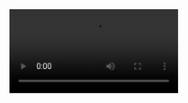 <Video src="000.mp4" start={0} end={5} />
<Browser url="/01" zoom={0.8} />
<Editor
  code="hello.md"
  lang="md"
  tab="demo/hello.md"
  tabs={["demo/hello.md", "pages/hello.js"]}
/>

---

<Video src="000.mp4" start={0} end={5} />
<Browser url="/01" zoom={0.8} />
<Editor
  code="01.js"
  lang="jsx"
  tab="pages/hello.js"
  tabs={["demo/hello.md", "pages/hello.js"]}
/>

---

<Video src="000.mp4" start={0} end={5} />
<Browser url="/02" zoom={0.8} />
<Editor
  code="02.js"
  lang="jsx"
  tab="pages/hello.js"
  tabs={["demo/hello.md", "pages/hello.js"]}
/>

---

<Video src="000.mp4" start={0} end={5} />
<Browser url="/03" zoom={0.8} />
<Editor
  code="03.js"
  focus="13:23"
  lang="jsx"
  tab="pages/hello.js"
  tabs={["demo/hello.md", "pages/hello.js"]}
/>

---

<Video src="000.mp4" start={0} end={5} />
<Browser url="/04" zoom={1} />
<Editor
  code="04.js"
  focus="14:20"
  lang="jsx"
  tab="pages/hello.js"
  tabs={["demo/hello.md", "pages/hello.js"]}
/>

---

<Video src="000.mp4" start={0} end={5} />
<Browser url="/05" zoom={1} />
<Editor
  code="05.js"
  focus="17:35"
  lang="jsx"
  tab="pages/hello.js"
  tabs={["demo/hello.md", "pages/hello.js"]}
/>

---

<Video src="000.mp4" start={0} end={5} />
<Browser url="/06" zoom={0.9} />
<Editor
  code="steps.mdx"
  focus="1:20"
  lang="md"
  tab="demo/steps.mdx"
  tabs={["demo/steps.mdx", "pages/steps.js"]}
/>

---

<Video src="000.mp4" start={0} end={5} />
<Browser url="/07" zoom={0.9}>
  <Action on={2} type="click" selector="button" />
  <Action on={3} type="click" selector="button" />
  <Action on={4} type="click" selector="button" />
</Browser>
<Editor
  code="07.js"
  focus="17:28"
  lang="jsx"
  tab="pages/steps.js"
  tabs={["demo/steps.mdx", "pages/steps.js"]}
/>

---

<Video src="000.mp4" start={0} end={5} />
<Browser url="/08" zoom={0.6}>
  <Action on={2} type="scroll" selector="#step-1" />
  <Action on={4} type="scroll" selector="#step-2" />
</Browser>
<Editor
  code="08.js"
  focus="18:32"
  lang="jsx"
  tab="pages/steps.js"
  tabs={["demo/steps.mdx", "pages/steps.js"]}
/>

---

<Video src="000.mp4" start={0} end={5} />
<Browser url="/09" zoom={0.6} />
<Editor
  code="steps.2.mdx"
  focus="3:9,17:23,30"
  focus="19:23,30:37,44"
  lang="md"
  tab="demo/steps.mdx"
  tabs={["demo/steps.mdx", "pages/steps.js"]}
/>

---

<Video src="000.mp4" start={0} end={5} />
<Browser url="/10" zoom={0.6}>
  <Action on={2} type="scroll" selector="#step-1" />
  <Action on={4} type="scroll" selector="#step-2" />
</Browser>
<Editor
  code="10.js"
  focus="18:32"
  lang="jsx"
  tab="pages/steps.js"
  tabs={["demo/steps.mdx", "pages/steps.js"]}
/>

---

<Video src="000.mp4" start={0} end={5} />
<Browser url="/11" zoom={0.6}>
  <Action on={2} type="scroll" selector="#step-1" />
  <Action on={4} type="scroll" selector="#step-2" />
</Browser>
<Editor
  code="11.js"
  focus="19,26:38"
  lang="jsx"
  tab="pages/steps.js"
  tabs={["demo/steps.mdx", "pages/steps.js"]}
/>

---

<Video src="000.mp4" start={0} end={5} />
<Browser url="/13" zoom={0.6} />
<Editor
  code="steps.3.mdx"
  lang="md"
  tab="demo/steps.mdx"
  tabs={["demo/steps.mdx", "pages/steps.js"]}
/>

---

<Video src="000.mp4" start={0} end={5} />
<Browser url="/13" zoom={0.6} />
<Editor
  code="13.js"
  lang="jsx"
  tab="pages/steps.js"
  tabs={["demo/steps.mdx", "pages/steps.js"]}
/>

---

<Video src="000.mp4" start={0} end={5} />
<Browser url="/" zoom={0.4} />
<Editor
  code="cake.mdx"
  focus="23:30"
  lang="md"
  tab="demo/cake.mdx"
  tabs={["demo/cake.mdx", "pages/index.js"]}
/>

